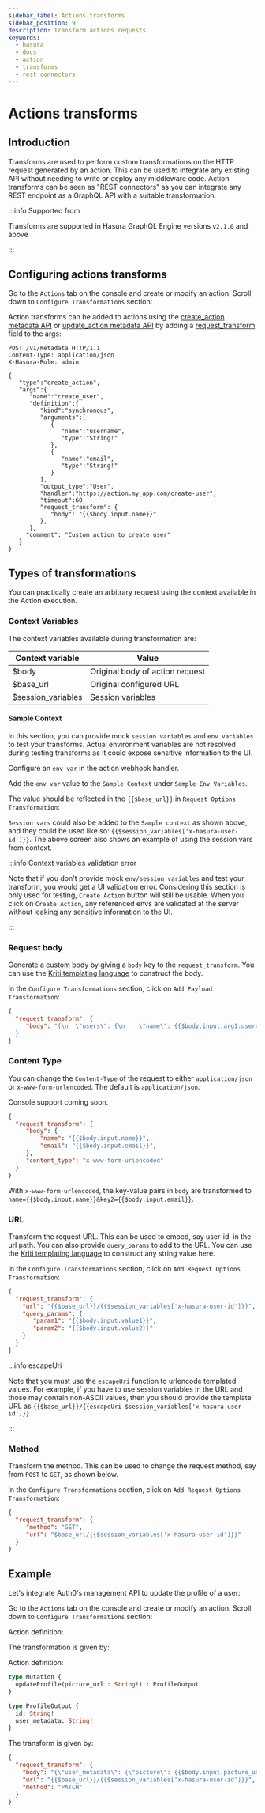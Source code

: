 ```yaml
---
sidebar_label: Actions transforms
sidebar_position: 9
description: Transform actions requests
keywords:
  - hasura
  - docs
  - action
  - transforms
  - rest connectors
---
```



# Actions transforms

## Introduction

Transforms are used to perform custom transformations on the HTTP
request generated by an action. This can be used to integrate any
existing API without needing to write or deploy any middleware code.
Action transforms can be seen as "REST connectors" as you can integrate
any REST endpoint as a GraphQL API with a suitable transformation.

:::info Supported from

Transforms are supported in Hasura GraphQL Engine versions `v2.1.0` and above

:::

## Configuring actions transforms

<Tabs className="api-tabs">
<TabItem value="console" label="Console">

Go to the `Actions` tab on the console and create or modify an action.
Scroll down to `Configure Transformations` section:

<Thumbnail
  src="/img/graphql/core/actions/configure-transformation.png"
  alt="Configure action transformation"
  width="800px"
/>

</TabItem>
<TabItem value="api" label="API">

Action transforms can be added to actions using the
[create_action metadata API](/graphql/core/api-reference/metadata-api/actions.mdx#metadata-create-action) or
[update_action metadata API](/graphql/core/api-reference/metadata-api/actions.mdx#metadata-update-action) by adding a
[request_transform](/graphql/core/api-reference/syntax-defs.mdx#requesttransformation) field to the args:

```http {24-26}
POST /v1/metadata HTTP/1.1
Content-Type: application/json
X-Hasura-Role: admin

{
   "type":"create_action",
   "args":{
      "name":"create_user",
      "definition":{
         "kind":"synchronous",
         "arguments":[
            {
               "name":"username",
               "type":"String!"
            },
            {
               "name":"email",
               "type":"String!"
            }
         ],
         "output_type":"User",
         "handler":"https://action.my_app.com/create-user",
         "timeout":60,
         "request_transform": {
            "body": "{{$body.input.name}}"
         },
      },
     "comment": "Custom action to create user"
   }
}
```
</TabItem>
</Tabs>


## Types of transformations

You can practically create an arbitrary request using the context
available in the Action execution.

### Context Variables

The context variables available during transformation are:

| Context variable   | Value                           |
|--------------------|---------------------------------|
| $body              | Original body of action request |
| $base_url          | Original configured URL         |
| $session_variables | Session variables               |

#### Sample Context

In this section, you can provide mock `session variables` and
`env variables` to test your transforms. Actual environment variables
are not resolved during testing transforms as it could expose sensitive
information to the UI.


<Tabs className="api-tabs">
<TabItem value="console" label="Console">

Configure an `env var` in the action webhook handler.

<Thumbnail
  src="/img/graphql/core/actions/transformation-context-vars-0.png"
  alt="Console action webhook handler"
  width="90%"
/>

Add the `env var` value to the `Sample Context` under
`Sample Env Variables`.

<Thumbnail
  src="/img/graphql/core/actions/transformation-context-vars-1.png"
  alt="Console action context env"
  width="90%"
/>

The value should be reflected in the `{{$base_url}}` in
`Request Options Transformation`:

<Thumbnail
  src="/img/graphql/core/actions/transformation-context-vars-2.png"
  alt="Console action req options transformation"
  width="90%"
/>

`Session vars` could also be added to the `Sample context` as shown
above, and they could be used like so:
`{{$session_variables['x-hasura-user-id']}}`. The above screen also
shows an example of using the session vars from context.

:::info Context variables validation error

Note that if you don't provide mock `env/session variables` and test
your transform, you would get a UI validation error. Considering this
section is only used for testing, `Create Action` button will still be
usable. When you click on `Create Action`, any referenced envs are
validated at the server without leaking any sensitive information to the
UI.

:::
</TabItem>
</Tabs>

### Request body

Generate a custom body by giving a `body` key to the
`request_transform`. You can use the [Kriti templating
language](https://github.com/hasura/kriti-lang) to construct the body.

<Tabs className="api-tabs">
<TabItem value="console" label="Console">

In the `Configure Transformations` section, click on
`Add Payload Transformation`:

<Thumbnail
  src="/img/graphql/core/actions/payload-transformation.png"
  alt="Add payload transformation"
  width="1100px"
/>
</TabItem>
<TabItem value="api" label="API">

```json {3}
{
  "request_transform": {
     "body": "{\n  \"users\": {\n    \"name\": {{$body.input.arg1.username}},\n    \"password\": {{$body.input.arg1.password}}\n  }\n}",
  }
}
```
</TabItem>
</Tabs>


### Content Type

You can change the `Content-Type` of the request to either
`application/json` or `x-www-form-urlencoded`. The default is
`application/json`.

<Tabs className="api-tabs">
<TabItem value="console" label="Console">

Console support coming soon.

</TabItem>
<TabItem value="api" label="API">

```json {7}
{
  "request_transform": {
     "body": {
         "name": "{{$body.input.name}}",
         "email": "{{$body.input.email}}",
     },
     "content_type": "x-www-form-urlencoded"
  }
}
```
</TabItem>
</Tabs>

With `x-www-form-urlencoded`, the key-value pairs in `body` are
transformed to `name={{$body.input.name}}&key2={{$body.input.email}}`.

### URL

Transform the request URL. This can be used to embed, say user-id, in
the url path. You can also provide `query_params` to add to the URL. You
can use the [Kriti templating
language](https://github.com/hasura/kriti-lang) to construct any string
value here.


<Tabs className="api-tabs">
<TabItem value="console" label="Console">

In the `Configure Transformations` section, click on
`Add Request Options Transformation`:

<Thumbnail
  src="/img/graphql/core/actions/request-options-transformation.png"
  alt="Console action create"
  width="800px"
/>

</TabItem>
<TabItem value="api" label="API">

```json {3}
{
  "request_transform": {
    "url": "{{$base_url}}/{{$session_variables['x-hasura-user-id']}}",
    "query_params": {
       "param1": "{{$body.input.value1}}",
       "param2": "{{$body.input.value2}}"
    }
  }
}
```

</TabItem>
</Tabs>

:::info escapeUri

Note that you must use the `escapeUri` function to urlencode templated
values. For example, if you have to use session variables in the URL and
those may contain non-ASCII values, then you should provide the template
URL as `{{$base_url}}/{{escapeUri $session_variables['x-hasura-user-id']}}`

:::

### Method

Transform the method. This can be used to change the request method, say
from `POST` to `GET`, as shown below.


<Tabs className="api-tabs">
<TabItem value="console" label="Console">

In the `Configure Transformations` section, click on
`Add Request Options Transformation`:

<Thumbnail
  src="/img/graphql/core/actions/request-options-transformation.png"
  alt="Console action create"
  width="800px"
/>

</TabItem>
<TabItem value="api" label="API">

```json {3}
{
  "request_transform": {
     "method": "GET",
     "url": "$base_url/{{$session_variables['x-hasura-user-id']}}"
  }
}
```
</TabItem>
</Tabs>

## Example

Let's integrate Auth0's management API to update the profile of a user:
<Tabs className="api-tabs">
<TabItem value="console" label="Console">

Go to the `Actions` tab on the console and create or modify an action.
Scroll down to `Configure Transformations` section:

Action definition:

<Thumbnail
  src="/img/graphql/core/actions/example-transformation-0.png"
  alt="Console action create"
  width="1100px"
/>

The transformation is given by:

<Thumbnail
  src="/img/graphql/core/actions/example-transformation-1.png"
  alt="Console action create"
  width="800px"
/>

<Thumbnail
  src="/img/graphql/core/actions/example-transformation-2.png"
  alt="Console action create"
  width="1000px"
/>

</TabItem>
<TabItem value="api" label="API">

Action definition:

```graphql
type Mutation {
  updateProfile(picture_url : String!) : ProfileOutput
}

type ProfileOutput {
  id: String!
  user_metadata: String!
}
```

The transform is given by:

```json
{
  "request_transform": {
    "body": "{\"user_metadata\": {\"picture\": {{$body.input.picture_url}} } }",
    "url": "{{$base_url}}/{{$session_variables['x-hasura-user-id']}}",
    "method": "PATCH"
  }
}
```
</TabItem>
</Tabs>